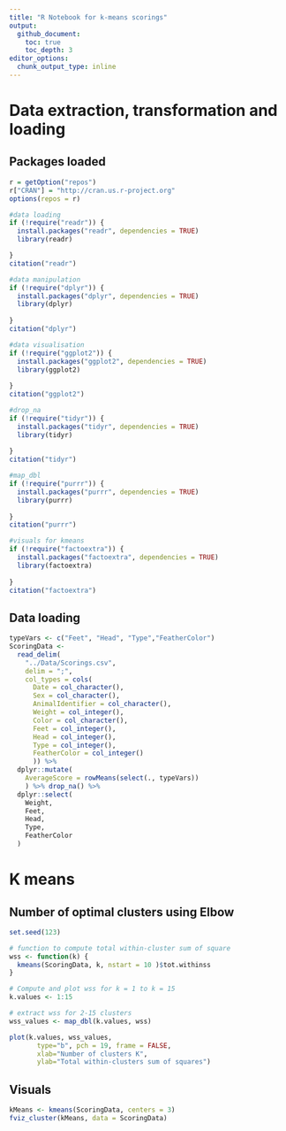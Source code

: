 ```yaml
---
title: "R Notebook for k-means scorings"
output: 
  github_document:
    toc: true
    toc_depth: 3
editor_options: 
  chunk_output_type: inline
---
```


# Data extraction, transformation and loading

## Packages loaded

```r
r = getOption("repos")
r["CRAN"] = "http://cran.us.r-project.org"
options(repos = r)

#data loading
if (!require("readr")) {
  install.packages("readr", dependencies = TRUE)
  library(readr)

}
citation("readr")

#data manipulation
if (!require("dplyr")) {
  install.packages("dplyr", dependencies = TRUE)
  library(dplyr)
  
}
citation("dplyr")

#data visualisation
if (!require("ggplot2")) {
  install.packages("ggplot2", dependencies = TRUE)
  library(ggplot2)
 
}
citation("ggplot2")

#drop_na
if (!require("tidyr")) {
  install.packages("tidyr", dependencies = TRUE)
  library(tidyr)
  
}
citation("tidyr")

#map_dbl
if (!require("purrr")) {
  install.packages("purrr", dependencies = TRUE)
  library(purrr)
 
}
citation("purrr")

#visuals for kmeans
if (!require("factoextra")) {
  install.packages("factoextra", dependencies = TRUE)
  library(factoextra)
  
}
citation("factoextra")
```

## Data loading

```r
typeVars <- c("Feet", "Head", "Type","FeatherColor")
ScoringData <- 
  read_delim(
    "../Data/Scorings.csv",
    delim = ";",
    col_types = cols(
      Date = col_character(),
      Sex = col_character(),
      AnimalIdentifier = col_character(),
      Weight = col_integer(), 
      Color = col_character(), 
      Feet = col_integer(), 
      Head = col_integer(),
      Type = col_integer(), 
      FeatherColor = col_integer()
      )) %>%
  dplyr::mutate(
    AverageScore = rowMeans(select(., typeVars))
    ) %>% drop_na() %>%
  dplyr::select(
    Weight,
    Feet, 
    Head,
    Type,
    FeatherColor
  )
```

# K means

## Number of optimal clusters using Elbow

```r
set.seed(123)

# function to compute total within-cluster sum of square 
wss <- function(k) {
  kmeans(ScoringData, k, nstart = 10 )$tot.withinss
}

# Compute and plot wss for k = 1 to k = 15
k.values <- 1:15

# extract wss for 2-15 clusters
wss_values <- map_dbl(k.values, wss)

plot(k.values, wss_values,
       type="b", pch = 19, frame = FALSE, 
       xlab="Number of clusters K",
       ylab="Total within-clusters sum of squares")
```


## Visuals

```r
kMeans <- kmeans(ScoringData, centers = 3)
fviz_cluster(kMeans, data = ScoringData)
```
